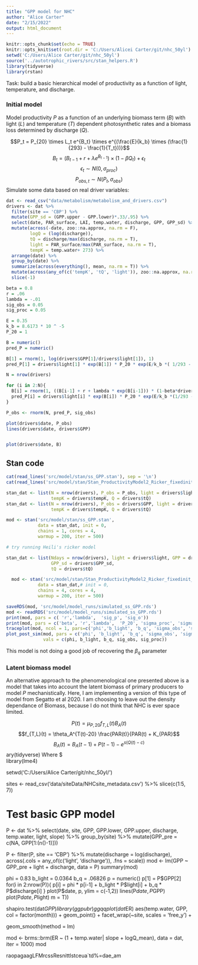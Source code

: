 ```yaml
---
title: "GPP model for NHC"
author: "Alice Carter"
date: "2/15/2022"
output: html_document
---
```

```r
knitr::opts_chunk$set(echo = TRUE)
knitr::opts_knit$set(root.dir = 'C:/Users/Alicei Carter/git/nhc_50yl')
setwd('C:/Users/Alice Carter/git/nhc_50yl')
source('../autotrophic_rivers/src/stan_helpers.R')
library(tidyverse)
library(rstan)
```
Task: build a basic hierarchical model of productivity as a function of light, temperature, and discharge.

### Initial model

Model productivity $P$ as a function of an underlying biomass term $(B)$ with light $(L)$ and temperature $(T)$ dependent photosynthetic rates and a biomass loss determined by discharge $(Q)$.

$$P_t = P_{20} \times L_t e^{B_t} \times e^{(\frac{E}{k_b} \times (\frac{1}{293} - \frac{1}{T_t}))}$$
$$B_t = (B_{t-1} + r + \lambda e^{B_{t-1}}) \times (1 - \beta Q_t) + \epsilon_t$$
$$\epsilon_t \sim N(0,\sigma_{proc})$$
$$P_{obs,t} \sim N(P_t, \sigma_{obs})$$
Simulate some data based on real driver variables:

```r

dat <- read_csv("data/metabolism/metabolism_and_drivers.csv")
drivers <- dat %>%
  filter(site == 'CBP') %>%
  mutate(GPP_sd = (GPP.upper - GPP.lower)*.33/.95) %>%
  select(date, PAR_surface, LAI, temp.water, discharge, GPP, GPP_sd) %>%
  mutate(across(-date, zoo::na.approx, na.rm = F),
         logQ = (log(discharge)),
         tQ = discharge/max(discharge, na.rm = T),
         light = PAR_surface/max(PAR_surface, na.rm = T),
         tempK = temp.water+ 273) %>%
  arrange(date) %>%
  group_by(date) %>%
  summarize(across(everything(), mean, na.rm = T)) %>%
  mutate(across(any_of(c('tempK', 'tQ', 'light')), zoo::na.approx, na.rm = F)) %>%
  slice(-1)

beta = 0.8
r = .06
lambda = -.01
sig_obs = 0.05
sig_proc = 0.05

E = 0.35
k_b = 8.6173 * 10 ^ -5
P_20 = 1

B = numeric()
pred_P = numeric()

B[1] = rnorm(1, log(drivers$GPP[1]/drivers$light[1]), 1)
pred_P[1] = drivers$light[1] * exp(B[1]) * P_20 * exp(E/k_b *( 1/293 - 1/drivers$tempK[1]))

N = nrow(drivers)

for (i in 2:N){
  B[i] = rnorm(1, ((B[i-1] + r + lambda * exp(B[i-1])) * (1-beta*drivers$tQ[i])), sig_proc)
  pred_P[i] = drivers$light[i] * exp(B[i]) * P_20 * exp(E/k_b *(1/293 - 1/drivers$tempK[i]))
}

P_obs <- rnorm(N, pred_P, sig_obs)

plot(drivers$date, P_obs)
lines(drivers$date, drivers$GPP)


plot(drivers$date, B)
```


## Stan code

```r
cat(read_lines('src/model/stan/ss_GPP.stan'), sep = '\n')
cat(read_lines('src/model/stan/Stan_ProductivityModel2_Ricker_fixedinit_obserr.stan'), sep = '\n')
```

```r
stan_dat <- list(N = nrow(drivers), P_obs = P_obs, light = drivers$light,
                 tempK = drivers$tempK, Q = drivers$tQ)
stan_dat <- list(N = nrow(drivers), P_obs = drivers$GPP, light = drivers$light,
                 tempK = drivers$tempK, Q = drivers$tQ)

mod <- stan('src/model/stan/ss_GPP.stan', 
            data = stan_dat, init = 0,
            chains = 1, cores = 4, 
            warmup = 200, iter = 500)

# try running Heili's ricker model

stan_dat <- list(Ndays = nrow(drivers), light = drivers$light, GPP = drivers$GPP, 
                 GPP_sd = drivers$GPP_sd,
                 tQ = drivers$tQ)

  mod <- stan('src/model/stan/Stan_ProductivityModel2_Ricker_fixedinit_obserr.stan', 
            data = stan_dat,# init = 0,
            chains = 4, cores = 4, 
            warmup = 200, iter = 500)

```

```r
saveRDS(mod, 'src/model/model_runs/simulated_ss_GPP.rds')
mod <- readRDS('src/model/model_runs/simulated_ss_GPP.rds')
print(mod, pars = c( 'r','lambda',  'sig_p', 'sig_o'))
print(mod, pars = c('beta', 'r','lambda',  'P_20', 'sigma_proc', 'sigma_obs'))
traceplot(mod, ncol = 1, pars=c('phi','b_light', 'b_q', 'sigma_obs', 'sigma_proc'))
plot_post_sim(mod, pars = c('phi', 'b_light', 'b_q', 'sigma_obs', 'sigma_proc'), 
              vals = c(phi, b_light, b_q, sig_obs, sig_proc))
```

This model is not doing a good job of recovering the $\beta_q$ parameter

### Latent biomass model

An alternative approach to the phenomenological one presented above is a model that takes into account the latent biomass of primary producers to model $P$ mechanistically. Here, I am implementing a version of this type of model from Segatto et al 2020. I am choosing to leave out the density dependance of Biomass, because I do not think that NHC is ever space limited.

$$P(t) = \mu_{P,20} f_{T,L}(t)B_A(t)$$
$$f_{T,L}(t) = \theta_A^{T(t)-20} \frac{PAR(t)}{PAR(t) + K_{PAR}$$
$$B_A(t) = B_A(t-1) + P(t-1) - e^{s(Q(t) - c)}$$
ary(tidyverse)
Where $\
library(lme4)

setwd('C:/Users/Alice Carter/git/nhc_50yl/')

sites <- read_csv('data/siteData/NHCsite_metadata.csv') %>%
  slice(c(1:5, 7))

# Test basic GPP model
P <- dat %>% 
  select(date, site, GPP, GPP.lower, GPP.upper, discharge, 
         temp.water, light, slope) %>%
  group_by(site) %>%
  mutate(GPP_pre = c(NA, GPP[1:(n()-1)]))

P <- filter(P, site == 'CBP') %>%
  mutate(discharge = log(discharge),
         across(.cols = any_of(c('light', 'discharge')), .fns = scale))
mod <- lm(GPP ~ GPP_pre + light + discharge, data = P)
summary(mod)

phi = 0.83
b_light = 0.0364
b_q = .06826
p = numeric()
p[1] = P$GPP[2]
for(i in 2:nrow(P)){
  p[i] = phi * p[i-1] + b_light * P$light[i] + b_q * P$discharge[i]
}
plot(P$date, p, ylim = c(-1,2))
lines(P$date, P$GPP)
plot(P$date, P$light)
m = T))

shapiro.test(dat$GPP)
library(ggpubr)
ggqqplot(dat$ER)
aes(temp.water, GPP, col = factor(month))) +
  geom_point() +
  facet_wrap(~site, scales = 'free_y') +

  geom_smooth(method = lm)

mod <- brms::brm(ER ~ (1 + temp.water| slope +  logQ_mean), data = dat, iter = 1000)
mod


raopagaagLFMrcssResnittlstceua`td%=dae_am